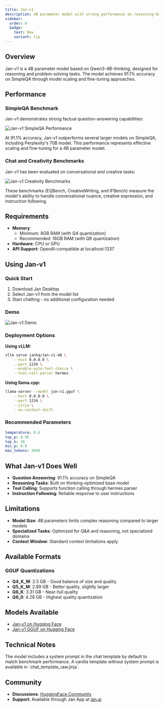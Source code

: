 ```yaml
---
title: Jan-v1
description: 4B parameter model with strong performance on reasoning benchmarks
sidebar:
  order: 0
  badge:
    text: New
    variant: tip
---
```



## Overview

Jan-v1 is a 4B parameter model based on Qwen3-4B-thinking, designed for reasoning and problem-solving tasks. The model achieves 91.1% accuracy on SimpleQA through model scaling and fine-tuning approaches.

## Performance

### SimpleQA Benchmark

Jan-v1 demonstrates strong factual question-answering capabilities:

![Jan-v1 SimpleQA Performance](../../../../assets/simpleqa_jan_v1.png)

At 91.1% accuracy, Jan-v1 outperforms several larger models on SimpleQA, including Perplexity's 70B model. This performance represents effective scaling and fine-tuning for a 4B parameter model.

### Chat and Creativity Benchmarks

Jan-v1 has been evaluated on conversational and creative tasks:

![Jan-v1 Creativity Benchmarks](../../../../assets/creative_bench_jan_v1.png)

These benchmarks (EQBench, CreativeWriting, and IFBench) measure the model's ability to handle conversational nuance, creative expression, and instruction following.

## Requirements

- **Memory**:
  - Minimum: 8GB RAM (with Q4 quantization)
  - Recommended: 16GB RAM (with Q8 quantization)
- **Hardware**: CPU or GPU
- **API Support**: OpenAI-compatible at localhost:1337

## Using Jan-v1

### Quick Start

1. Download Jan Desktop
2. Select Jan-v1 from the model list
3. Start chatting - no additional configuration needed

### Demo

![Jan-v1 Demo](/gifs/jan_v1_demo.gif)

### Deployment Options

**Using vLLM:**
```bash
vllm serve janhq/Jan-v1-4B \
    --host 0.0.0.0 \
    --port 1234 \
    --enable-auto-tool-choice \
    --tool-call-parser hermes
```

**Using llama.cpp:**
```bash
llama-server --model jan-v1.gguf \
    --host 0.0.0.0 \
    --port 1234 \
    --jinja \
    --no-context-shift
```

### Recommended Parameters

```yaml
temperature: 0.6
top_p: 0.95
top_k: 20
min_p: 0.0
max_tokens: 2048
```

## What Jan-v1 Does Well

- **Question Answering**: 91.1% accuracy on SimpleQA
- **Reasoning Tasks**: Built on thinking-optimized base model
- **Tool Calling**: Supports function calling through hermes parser
- **Instruction Following**: Reliable response to user instructions

## Limitations

- **Model Size**: 4B parameters limits complex reasoning compared to larger models
- **Specialized Tasks**: Optimized for Q&A and reasoning, not specialized domains
- **Context Window**: Standard context limitations apply

## Available Formats

### GGUF Quantizations

- **Q4_K_M**: 2.5 GB - Good balance of size and quality
- **Q5_K_M**: 2.89 GB - Better quality, slightly larger
- **Q6_K**: 3.31 GB - Near-full quality
- **Q8_0**: 4.28 GB - Highest quality quantization

## Models Available

- [Jan-v1 on Hugging Face](https://huggingface.co/janhq/Jan-v1-4B)
- [Jan-v1 GGUF on Hugging Face](https://huggingface.co/janhq/Jan-v1-4B-GGUF)

## Technical Notes

<Aside type="note">
The model includes a system prompt in the chat template by default to match benchmark performance. A vanilla template without system prompt is available in `chat_template_raw.jinja`.
</Aside>

## Community

- **Discussions**: [HuggingFace Community](https://huggingface.co/janhq/Jan-v1-4B/discussions)
- **Support**: Available through Jan App at [jan.ai](https://jan.ai)

